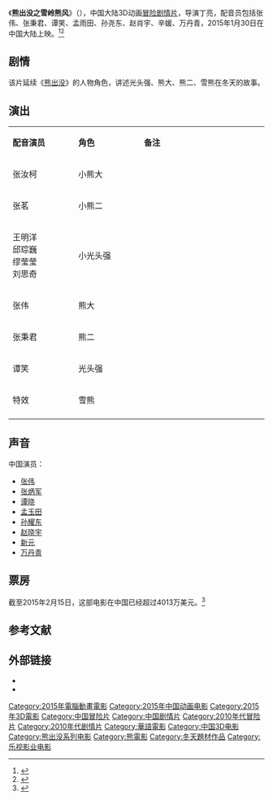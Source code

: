 {{电影信息框
| 片名     = 熊出沒之雪嶺熊風
| 电影原名 = ''{{lang|en|Boonie Bears：Mystical Winter}}''
| 图像     = File:Boonie_Bears-_Mystical_Winter_poster.jpg
| 图像说明 = 海报
| 导演     = [[丁亮_(中国大陆)|丁亮]]
| 监制     = 
| 制片     = 
| 编剧     = 刘源富
| 剧本     = 
| 原著     = 丁亮、邢旭辉
| 主演     = 張偉、張秉君、譚笑、孟雨田<br>孫堯東、趙曉宇、辛媛、萬丹青
| 主题曲   = 
| 片头曲   =[[你从未离去|你从未离去]] 
| 片尾曲   =你从未离去
| 配乐     = 
| 摄影     = 
| 剪辑     = 
| 制片商   = 华强动漫<br>优扬传媒<br>乐视影业<br>华强文化<br>珠江影业
| 发行商   = 华强动漫
| 上映日期 = {{Film date|2015|1|30|中国大陆|2017|5|18|韓國}}
| 片长     = 96分鐘
| 产地     = {{CHNML}}
| 语言     = 普通话
| 公映许可 = {{电审|动|2015|001}}
| 预算     = 
| 票房     = 
| 前集     = [[熊出沒之奪寶熊兵|熊出沒之奪寶熊兵]]
| 续集     = [[熊出沒之熊心歸來|熊出沒之熊心歸來]]
}}
《'''熊出没之雪岭熊风'''》（{{lang-en|''Boonie Bears：Mystical Winter''}}），中国大陆3D动画[[冒险片|冒险]][[剧情片|剧情片]]，导演丁亮，配音员包括张伟、张秉君、谭笑、孟雨田、孙尧东、赵肖宇、辛媛、万丹青，2015年1月30日在中国大陆上映。<ref>{{cite news |url=http://news.xinhuanet.com/ent/2015-01/09/c_127371262.htm |title=《熊出没之雪岭熊风》奢华3D奇观场面媲美好莱坞 |accessdate=2015-01-11 |newspaper=新华网 |date=2015-01-09 |archive-date=2016-12-20 |archive-url=https://web.archive.org/web/20161220070356/http://news.xinhuanet.com/ent/2015-01/09/c_127371262.htm |dead-url=no }}</ref><ref>{{cite news|url=http://ent.china.com/movie/news/205/20150109/19191343.html|title=《熊出没之雪岭熊风》“雪熊传奇”版预告惊艳曝光|newspaper=中国网|date=2015-01-09|accessdate=2015-01-11|archiveurl=https://web.archive.org/web/20160304202955/http://ent.china.com/movie/news/205/20150109/19191343.html|archivedate=2016-03-04|deadurl=yes}}</ref>

==剧情==
该片延续《[[熊出没|熊出没]]》的人物角色，讲述光头强、熊大、熊二、雪熊在冬天的故事。

==演出==
{|class="wikitable " width="20%"
|- style="background:cornflowerblue; color:white" align=center
|style="width:5%"|'''配音演员'''||style="width:5%"|'''角色'''||style="width:10%"|'''备注'''
|-
|张汝柯||小熊大||
|-
|张茗||小熊二||
|-
|王明洋<br>邱琮巍<br>缪莹莹<br>刘思奇||小光头强||
|-
|张伟||熊大||   
|-
|张秉君||熊二||   
|- 
|谭笑||光头强||   
|- 
|特效||雪熊||   
|-
|}
==声音==
中国演员：
*[[张伟_(配音)|张伟]]
*[[张炳军|张炳军]]
*[[谭晓|谭晓]]
*[[孟玉田|孟玉田]]
*[[孙耀东|孙耀东]]
*[[赵晓宇|赵晓宇]]
*[[新元|新元]]
*[[万丹青|万丹青]]

==票房==
截至2015年2月15日，这部电影在中国已经超过4013万美元。<ref name="THR">{{cite web | url = http://www.hollywoodreporter.com/news/china-box-office-valentines-day-774173 | title = China Box Office: Valentine's Day Lifts 'Somewhere Only We Know' Ahead of New Year Face-Off | author = Clifford Coonan | work = The Hollywood Reporter | date = February 16, 2015 | accessdate = February 16, 2015 | archive-date = 2020-08-06 | archive-url = https://web.archive.org/web/20200806141107/https://www.hollywoodreporter.com/news/china-box-office-valentines-day-774173 | dead-url = no }}</ref>

==参考文献==
{{reflist}}

== 外部链接==
* {{douban}}
* {{Mtime|218218}}

{{Boonie Bears}}
{{DEFAULTSORT:X熊出没}}
[[Category:2015年電腦動畫電影|Category:2015年電腦動畫電影]]
[[Category:2015年中国动画电影|Category:2015年中国动画电影]]
[[Category:2015年3D電影|Category:2015年3D電影]]
[[Category:中国冒险片|Category:中国冒险片]]
[[Category:中国剧情片|Category:中国剧情片]]
[[Category:2010年代冒险片|Category:2010年代冒险片]]
[[Category:2010年代剧情片|Category:2010年代剧情片]]
[[Category:華語電影|Category:華語電影]]
[[Category:中国3D电影|Category:中国3D电影]]
[[Category:熊出没系列电影|Category:熊出没系列电影]]
[[Category:熊電影|Category:熊電影]]
[[Category:冬天題材作品|Category:冬天題材作品]]
[[Category:乐视影业电影|Category:乐视影业电影]]